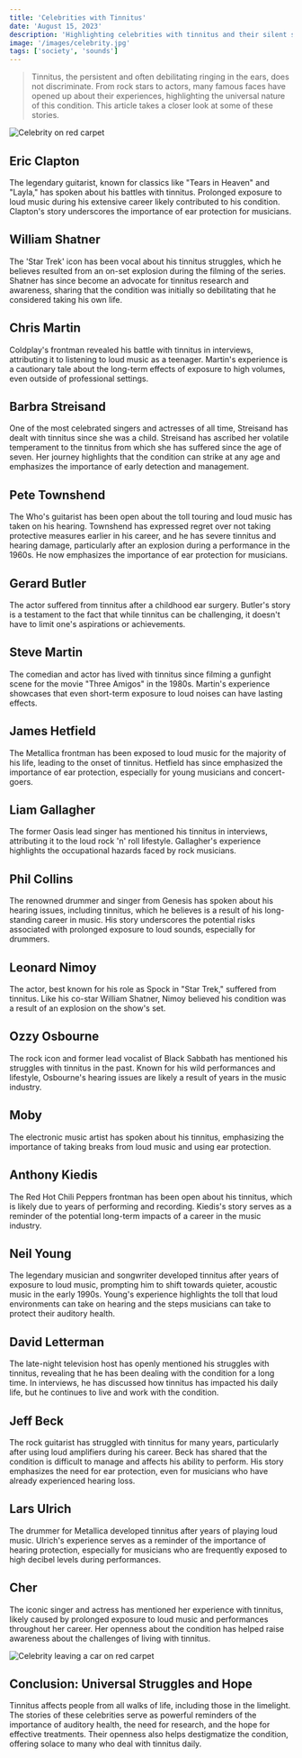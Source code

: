 ```yaml
---
title: 'Celebrities with Tinnitus'
date: 'August 15, 2023'
description: 'Highlighting celebrities with tinnitus and their silent struggles. Discover how famous voices manage life with this condition.'
image: '/images/celebrity.jpg'
tags: ['society', 'sounds']
---
```


<Blockquote>
  Tinnitus, the persistent and often debilitating ringing in the ears, does not
  discriminate. From rock stars to actors, many famous faces have opened up
  about their experiences, highlighting the universal nature of this condition.
  This article takes a closer look at some of these stories.
</Blockquote>

<Image src="/images/celebrity.jpg" alt="Celebrity on red carpet" />

## <Highlighter>Eric Clapton</Highlighter>

The legendary guitarist, known for classics like "Tears in Heaven" and "Layla," has spoken about his battles with tinnitus. Prolonged exposure to loud music during his extensive career likely contributed to his condition. Clapton's story underscores the importance of ear protection for musicians.

<AdComponent />

## <Highlighter>William Shatner</Highlighter>

The 'Star Trek' icon has been vocal about his tinnitus struggles, which he believes resulted from an on-set explosion during the filming of the series. Shatner has since become an advocate for tinnitus research and awareness, sharing that the condition was initially so debilitating that he considered taking his own life.

## <Highlighter>Chris Martin</Highlighter>

Coldplay's frontman revealed his battle with tinnitus in interviews, attributing it to listening to loud music as a teenager. Martin's experience is a cautionary tale about the long-term effects of exposure to high volumes, even outside of professional settings.

<AdComponent />

## <Highlighter>Barbra Streisand</Highlighter>

One of the most celebrated singers and actresses of all time, Streisand has dealt with tinnitus since she was a child. Streisand has ascribed her volatile temperament to the tinnitus from which she has suffered since the age of seven. Her journey highlights that the condition can strike at any age and emphasizes the importance of early detection and management.

## <Highlighter>Pete Townshend</Highlighter>

The Who's guitarist has been open about the toll touring and loud music has taken on his hearing. Townshend has expressed regret over not taking protective measures earlier in his career, and he has severe tinnitus and hearing damage, particularly after an explosion during a performance in the 1960s. He now emphasizes the importance of ear protection for musicians.

## <Highlighter>Gerard Butler</Highlighter>

The actor suffered from tinnitus after a childhood ear surgery. Butler's story is a testament to the fact that while tinnitus can be challenging, it doesn't have to limit one's aspirations or achievements.

## <Highlighter>Steve Martin</Highlighter>

The comedian and actor has lived with tinnitus since filming a gunfight scene for the movie "Three Amigos" in the 1980s. Martin's experience showcases that even short-term exposure to loud noises can have lasting effects.

## <Highlighter>James Hetfield</Highlighter>

The Metallica frontman has been exposed to loud music for the majority of his life, leading to the onset of tinnitus. Hetfield has since emphasized the importance of ear protection, especially for young musicians and concert-goers.

## <Highlighter>Liam Gallagher</Highlighter>

The former Oasis lead singer has mentioned his tinnitus in interviews, attributing it to the loud rock 'n' roll lifestyle. Gallagher's experience highlights the occupational hazards faced by rock musicians.

<AdComponent />

## <Highlighter>Phil Collins</Highlighter>

The renowned drummer and singer from Genesis has spoken about his hearing issues, including tinnitus, which he believes is a result of his long-standing career in music. His story underscores the potential risks associated with prolonged exposure to loud sounds, especially for drummers.

## <Highlighter>Leonard Nimoy</Highlighter>

The actor, best known for his role as Spock in "Star Trek," suffered from tinnitus. Like his co-star William Shatner, Nimoy believed his condition was a result of an explosion on the show's set.

## <Highlighter>Ozzy Osbourne</Highlighter>

The rock icon and former lead vocalist of Black Sabbath has mentioned his struggles with tinnitus in the past. Known for his wild performances and lifestyle, Osbourne's hearing issues are likely a result of years in the music industry.

## <Highlighter>Moby</Highlighter>

The electronic music artist has spoken about his tinnitus, emphasizing the importance of taking breaks from loud music and using ear protection.

## <Highlighter>Anthony Kiedis</Highlighter>

The Red Hot Chili Peppers frontman has been open about his tinnitus, which is likely due to years of performing and recording. Kiedis's story serves as a reminder of the potential long-term impacts of a career in the music industry.

<AdComponent />

## <Highlighter>Neil Young</Highlighter>

The legendary musician and songwriter developed tinnitus after years of exposure to loud music, prompting him to shift towards quieter, acoustic music in the early 1990s. Young's experience highlights the toll that loud environments can take on hearing and the steps musicians can take to protect their auditory health.

## <Highlighter>David Letterman</Highlighter>

The late-night television host has openly mentioned his struggles with tinnitus, revealing that he has been dealing with the condition for a long time. In interviews, he has discussed how tinnitus has impacted his daily life, but he continues to live and work with the condition.

## <Highlighter>Jeff Beck</Highlighter>

The rock guitarist has struggled with tinnitus for many years, particularly after using loud amplifiers during his career. Beck has shared that the condition is difficult to manage and affects his ability to perform. His story emphasizes the need for ear protection, even for musicians who have already experienced hearing loss.

## <Highlighter>Lars Ulrich</Highlighter>

The drummer for Metallica developed tinnitus after years of playing loud music. Ulrich's experience serves as a reminder of the importance of hearing protection, especially for musicians who are frequently exposed to high decibel levels during performances.

## <Highlighter>Cher</Highlighter>

The iconic singer and actress has mentioned her experience with tinnitus, likely caused by prolonged exposure to loud music and performances throughout her career. Her openness about the condition has helped raise awareness about the challenges of living with tinnitus.

<Image
  src="/images/celebrity2.jpg"
  alt="Celebrity leaving a car on red carpet"
/>

## <Highlighter>Conclusion: Universal Struggles and Hope</Highlighter>

Tinnitus affects people from all walks of life, including those in the limelight. The stories of these celebrities serve as powerful reminders of the importance of auditory health, the need for research, and the hope for effective treatments. Their openness also helps destigmatize the condition, offering solace to many who deal with tinnitus daily.
